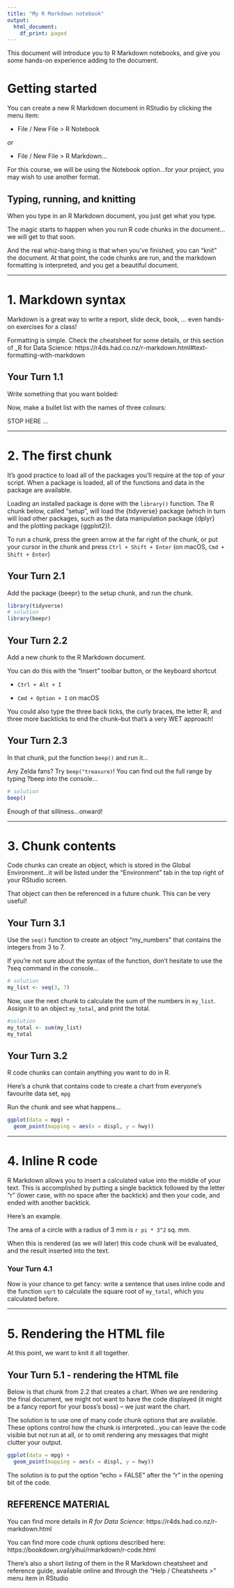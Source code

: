 ```yaml
---
title: "My R Markdown notebook"
output:
  html_document:
    df_print: paged
---
```


<!-- This file by Martin Monkman is licensed under a Creative Commons Attribution 4.0 International License. -->

This document will introduce you to R Markdown notebooks, and give you some hands-on experience adding to the document.

# Getting started

You can create a new R Markdown document in RStudio by clicking the menu item:

* File / New File >  R Notebook

_or_

* File / New File >  R Markdown...


For this course, we will be using the Notebook option...for your project, you may wish to use another format.

## Typing, running, and knitting

When you type in an R Markdown document, you just get what you type.

The magic starts to happen when you run R code chunks in the document...we will get to that soon.

And the real whiz-bang thing is that when you've finished, you can "knit" the document. At that point, the code chunks are run, and the markdown formatting is interpreted, and you get a beautiful document.

***

# 1. Markdown syntax

Markdown is a great way to write a report, slide deck, book, ... even hands-on exercises for a class!

Formatting is simple. Check the cheatsheet for some details, or this section of _R for Data Science:
https://r4ds.had.co.nz/r-markdown.html#text-formatting-with-markdown



## Your Turn 1.1
Write something that you want bolded:



Now, make a bullet list with the names of three colours:


STOP HERE ...

***


# 2. The first chunk

It's good practice to load all of the packages you'll require at the top of your script. When a package is loaded, all of the functions and data in the package are available.

Loading an installed package is done with the `library()` function. The R chunk below, called "setup", will load the {tidyverse} package (which in turn will load other packages, such as the data manipulation package {dplyr} and the plotting package {ggplot2}). 

To run a chunk, press the green arrow at the far right of the chunk, or put your cursor in the chunk and press `Ctrl + Shift + Enter` (on macOS, `Cmd + Shift + Enter`) 


## Your Turn 2.1

Add the package {beepr} to the setup chunk, and run the chunk.

```r
library(tidyverse)
# solution
library(beepr)
```


## Your Turn 2.2

Add a new chunk to the R Markdown document.

You can do this with the "Insert" toolbar button, or the keyboard shortcut 

* `Ctrl + Alt + I` 

* `Cmd + Option + I` on macOS

You could also type the three back ticks, the curly braces, the letter R, and three more backticks to end the chunk--but that's a very WET approach!


## Your Turn 2.3

In that chunk, put the function `beep()` and run it...

Any Zelda fans? Try `beep("treasure)`!  You can find out the full range by typing ?beep into the console...


```r
# solution
beep()
```
Enough of that silliness...onward!

***

# 3. Chunk contents

Code chunks can create an object, which is stored in the Global Environment...it will be listed under the "Environment" tab in the top right of your RStudio screen.

That object can then be referenced in a future chunk. This can be very useful!

## Your Turn 3.1

Use the `seq()` function to create an object "my_numbers" that contains the integers from 3 to 7.

If you're not sure about the syntax of the function, don't hesitate to use the ?seq command in the console...


```r
# solution
my_list <- seq(3, 7)
```
Now, use the next chunk to calculate the sum of the numbers in `my_list`. Assign it to an object `my_total`, and print the total.


```r
#solution
my_total <- sum(my_list)
my_total
```

## Your Turn 3.2

R code chunks can contain anything you want to do in R.

Here's a chunk that contains code to create a chart from everyone's favourite data set, `mpg`

Run the chunk and see what happens...


```r
ggplot(data = mpg) +
  geom_point(mapping = aes(x = displ, y = hwy))
```

***

# 4. Inline R code

R Markdown allows you to insert a calculated value into the middle of your text. This is accomplished by putting a single backtick followed by the letter "r" (lower case, with no space after the backtick) and then your code, and ended with another backtick.

Here's an example. 

The area of a circle with a radius of 3 mm is `r pi * 3^2` sq. mm.

When this is rendered (as we will later) this code chunk will be evaluated, and the result inserted into the text.


### Your Turn 4.1
Now is your chance to get fancy: write a sentence that uses inline code and the function `sqrt` to calculate the square root of `my_total`, which you calculated before.


***

# 5. Rendering the HTML file

At this point, we want to knit it all together.


## Your Turn 5.1 - rendering the HTML file

Below is that chunk from 2.2 that creates a chart. When we are rendering the final document, we might not want to have the code displayed (it might be a fancy report for your boss's boss) -- we just want the chart.

The solution is to use one of many code chunk options that are available. These options control how the chunk is interpreted...you can leave the code visible but not run at all, or to omit rendering any messages that might clutter your output.


```r
ggplot(data = mpg) +
  geom_point(mapping = aes(x = displ, y = hwy))
```
The solution is to put the option "echo = FALSE" after the "r" in the opening bit of the code.


## REFERENCE MATERIAL

You can find more details in _R for Data Science_:
https://r4ds.had.co.nz/r-markdown.html


You can find more code chunk options described here:
https://bookdown.org/yihui/rmarkdown/r-code.html

There's also a short listing of them in the R Markdown cheatsheet and reference guide, available online and through the "Help / Cheatsheets >" menu item in RStudio


